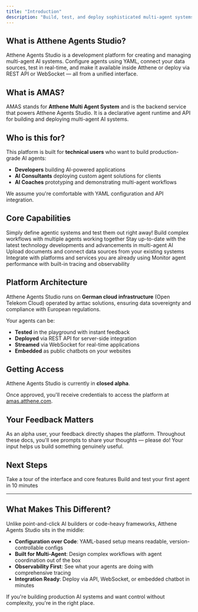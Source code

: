 ---
title: "Introduction"
description: "Build, test, and deploy sophisticated multi-agent systems"
---

## What is Atthene Agents Studio?

Atthene Agents Studio is a development platform for creating and managing multi-agent AI systems. Configure agents using YAML, connect your data sources, test in real-time, and make it available inside Atthene or deploy via REST API or WebSocket — all from a unified interface.

## What is AMAS?

AMAS stands for **Atthene Multi Agent System** and is the backend service that powers Atthene Agents Studio. It is a declarative agent runtime and API for building and deploying multi-agent AI systems.


## Who is this for?

This platform is built for **technical users** who want to build production-grade AI agents:

- **Developers** building AI-powered applications
- **AI Consultants** deploying custom agent solutions for clients
- **AI Coaches** prototyping and demonstrating multi-agent workflows

We assume you're comfortable with YAML configuration and API integration.

## Core Capabilities

<CardGroup cols={2}>
  <Card title="Rapid Development" icon="code">
    Simply define agentic systems and test them out right away!
  </Card>
  <Card title="Multi-Agent Orchestration" icon="diagram-project">
    Build complex workflows with multiple agents working together
  </Card>
  <Card title="Staying Ahead of the AI Wave" icon="rocket">
    Stay up-to-date with the latest technology developments and advancements in multi-agent AI
  </Card>
  <Card title="Bring your Data to Life" icon="database">
    Upload documents and connect data sources from your existing systems
  </Card>
  <Card title="Integrate with External Services" icon="wrench">
    Integrate with platforms and services you are already using
  </Card>
  <Card title="Production Monitoring" icon="chart-line">
    Monitor agent performance with built-in tracing and observability
  </Card>
</CardGroup>

## Platform Architecture

Atthene Agents Studio runs on **German cloud infrastructure** (Open Telekom Cloud) operated by arttac solutions, ensuring data sovereignty and compliance with European regulations.

Your agents can be:
- **Tested** in the playground with instant feedback
- **Deployed** via REST API for server-side integration
- **Streamed** via WebSocket for real-time applications
- **Embedded** as public chatbots on your websites

## Getting Access

Atthene Agents Studio is currently in **closed alpha**.

<Card title="Request Access" href="https://atthene.ai/#register">
</Card>

Once approved, you'll receive credentials to access the platform at [amas.atthene.com](https://amas.atthene.com).

## Your Feedback Matters

As an alpha user, your feedback directly shapes the platform. Throughout these docs, you'll see prompts to share your thoughts — please do! Your input helps us build something genuinely useful.

## Next Steps

<CardGroup cols={2}>
  <Card title="Platform Overview" icon="map" href="/guides/platform/overview">
    Take a tour of the interface and core features
  </Card>
  <Card title="Quickstart Guide" icon="rocket" href="/guides/getting-started/quickstart">
    Build and test your first agent in 10 minutes
  </Card>
</CardGroup>

---

## What Makes This Different?

Unlike point-and-click AI builders or code-heavy frameworks, Atthene Agents Studio sits in the middle:

- **Configuration over Code**: YAML-based setup means readable, version-controllable configs
- **Built for Multi-Agent**: Design complex workflows with agent coordination out of the box
- **Observability First**: See what your agents are doing with comprehensive tracing
- **Integration Ready**: Deploy via API, WebSocket, or embedded chatbot in minutes

If you're building production AI systems and want control without complexity, you're in the right place.